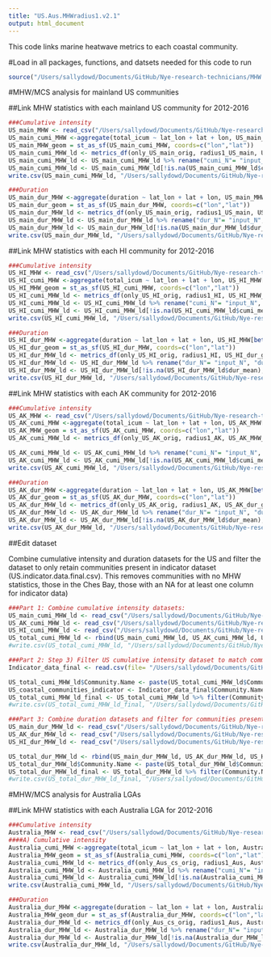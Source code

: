 ```yaml
---
title: "US.Aus.MHWradius1.v2.1"
output: html_document
---
```


This code links marine heatwave metrics to each coastal community. 

#Load in all packages, functions, and datsets needed for this code to run
```r
source("/Users/sallydowd/Documents/GitHub/Nye-research-technicians/MHW.MCS/Code/ToLoad.R")
```

#MHW/MCS analysis for mainland US communities 

##Link MHW statistics with each mainland US community for 2012-2016
```r
###Cumulative intensity
US_main_MHW <- read_csv("/Users/sallydowd/Documents/GitHub/Nye-research-technicians/MHW.MCS/Data/MHW.block.main.V2.1.csv")
US_main_cumi_MHW <-aggregate(total_icum ~ lat_lon + lat + lon, US_main_MHW[between(US_main_MHW$year, 2012, 2016),], FUN = mean) ####Get average of total cumulative intensity for each set of coordinates between 2012-2016
US_main_MHW_geom = st_as_sf(US_main_cumi_MHW, coords=c("lon","lat"))
US_main_cumi_MHW_ld <- metrics_df(only_US_main_orig, radius1_US_main, US_main_MHW_geom, 5) ####Find intersection of 111 km around each community with MHW coordinates, take average of total cumulative intensity (averaged over 2012-2016) over these points 
US_main_cumi_MHW_ld <- US_main_cumi_MHW_ld %>% rename("cumi_N"= "input_N", "cumi_mean"= "input_mean", "cumi_var"= "input_var", "cumi_max"= "input_max", "cumi_min"= "input_min")
US_main_cumi_MHW_ld <- US_main_cumi_MHW_ld[!is.na(US_main_cumi_MHW_ld$cumi_mean),] 
write.csv(US_main_cumi_MHW_ld, "/Users/sallydowd/Documents/GitHub/Nye-research-technicians/MHW.MCS/Data/US.main.cumi.2016.V2.1.csv")

###Duration 
US_main_dur_MHW <-aggregate(duration ~ lat_lon + lat + lon, US_main_MHW[between(US_main_MHW$year, 2012, 2016),], FUN = mean)
US_main_dur_geom = st_as_sf(US_main_dur_MHW, coords=c("lon","lat"))
US_main_dur_MHW_ld <- metrics_df(only_US_main_orig, radius1_US_main, US_main_dur_geom, 5) 
US_main_dur_MHW_ld <- US_main_dur_MHW_ld %>% rename("dur_N"= "input_N", "dur_mean"= "input_mean", "dur_var"= "input_var", "dur_max"= "input_max", "dur_min"= "input_min")
US_main_dur_MHW_ld <- US_main_dur_MHW_ld[!is.na(US_main_dur_MHW_ld$dur_mean),] 
write.csv(US_main_dur_MHW_ld, "/Users/sallydowd/Documents/GitHub/Nye-research-technicians/MHW.MCS/Data/US.main.dur.2016.V2.1.csv")
```

##Link MHW statistics with each HI community for 2012-2016 
```r
###Cumulative intensity
US_HI_MHW <- read_csv("/Users/sallydowd/Documents/GitHub/Nye-research-technicians/MHW.MCS/Data/MHW.block.HI.V2.1.csv")
US_HI_cumi_MHW <-aggregate(total_icum ~ lat_lon + lat + lon, US_HI_MHW[between(US_HI_MHW$year, 2012, 2016),], FUN = mean) 
US_HI_MHW_geom = st_as_sf(US_HI_cumi_MHW, coords=c("lon","lat"))
US_HI_cumi_MHW_ld <- metrics_df(only_US_HI_orig, radius1_HI, US_HI_MHW_geom, 5) 
US_HI_cumi_MHW_ld <- US_HI_cumi_MHW_ld %>% rename("cumi_N"= "input_N", "cumi_mean"= "input_mean", "cumi_var"= "input_var", "cumi_max"= "input_max", "cumi_min"= "input_min")
US_HI_cumi_MHW_ld <- US_HI_cumi_MHW_ld[!is.na(US_HI_cumi_MHW_ld$cumi_mean),] 
write.csv(US_HI_cumi_MHW_ld, "/Users/sallydowd/Documents/GitHub/Nye-research-technicians/MHW.MCS/Data/US.HI.cumi.2016.V2.1.csv")

###Duration
US_HI_dur_MHW <-aggregate(duration ~ lat_lon + lat + lon, US_HI_MHW[between(US_HI_MHW$year, 2012, 2016),], FUN = mean)
US_HI_dur_geom = st_as_sf(US_HI_dur_MHW, coords=c("lon","lat"))
US_HI_dur_MHW_ld <- metrics_df(only_US_HI_orig, radius1_HI, US_HI_dur_geom, 5) 
US_HI_dur_MHW_ld <- US_HI_dur_MHW_ld %>% rename("dur_N"= "input_N", "dur_mean"= "input_mean", "dur_var"= "input_var", "dur_max"= "input_max", "dur_min"= "input_min")
US_HI_dur_MHW_ld <- US_HI_dur_MHW_ld[!is.na(US_HI_dur_MHW_ld$dur_mean),] 
write.csv(US_HI_dur_MHW_ld, "/Users/sallydowd/Documents/GitHub/Nye-research-technicians/MHW.MCS/Data/US.HI.dur.2016.V2.1.csv")
```

##Link MHW statistics with each AK community for 2012-2016
```r
###Cumulative intensity
US_AK_MHW <- read_csv("/Users/sallydowd/Documents/GitHub/Nye-research-technicians/MHW.MCS/Data/MHW.block.AK.V2.1.csv")
US_AK_cumi_MHW <-aggregate(total_icum ~ lat_lon + lat + lon, US_AK_MHW[between(US_AK_MHW$year, 2012, 2016),], FUN = mean) 
US_AK_MHW_geom = st_as_sf(US_AK_cumi_MHW, coords=c("lon","lat"))
US_AK_cumi_MHW_ld <- metrics_df(only_US_AK_orig, radius1_AK, US_AK_MHW_geom, 5) 

US_AK_cumi_MHW_ld <- US_AK_cumi_MHW_ld %>% rename("cumi_N"= "input_N", "cumi_mean"= "input_mean", "cumi_var"= "input_var", "cumi_max"= "input_max", "cumi_min"= "input_min")
US_AK_cumi_MHW_ld <- US_AK_cumi_MHW_ld[!is.na(US_AK_cumi_MHW_ld$cumi_mean),] 
write.csv(US_AK_cumi_MHW_ld, "/Users/sallydowd/Documents/GitHub/Nye-research-technicians/MHW.MCS/Data/US.AK.cumi.2016.V2.1.csv")

###Duration
US_AK_dur_MHW <-aggregate(duration ~ lat_lon + lat + lon, US_AK_MHW[between(US_AK_MHW$year, 2012, 2016),], FUN = mean)
US_AK_dur_geom = st_as_sf(US_AK_dur_MHW, coords=c("lon","lat"))
US_AK_dur_MHW_ld <- metrics_df(only_US_AK_orig, radius1_AK, US_AK_dur_geom, 5) 
US_AK_dur_MHW_ld <- US_AK_dur_MHW_ld %>% rename("dur_N"= "input_N", "dur_mean"= "input_mean", "dur_var"= "input_var", "dur_max"= "input_max", "dur_min"= "input_min")
US_AK_dur_MHW_ld <- US_AK_dur_MHW_ld[!is.na(US_AK_dur_MHW_ld$dur_mean),] 
write.csv(US_AK_dur_MHW_ld, "/Users/sallydowd/Documents/GitHub/Nye-research-technicians/MHW.MCS/Data/US.AK.dur.2016.V2.1.csv")
```


##Edit dataset

Combine cumulative intensity and duration datasets for the US and filter the dataset to only retain communities present in indicator dataset (US.indicator.data.final.csv). This removes communities with no MHW statistics, those in the Ches Bay, those with an NA for at least one column for indicator data)
```r
###Part 1: Combine cumulative intensity datasets: 
US_main_cumi_MHW_ld <- read_csv("/Users/sallydowd/Documents/GitHub/Nye-research-technicians/MHW.MCS/Data/US.main.cumi.2016.V2.1.csv")
US_AK_cumi_MHW_ld <- read_csv("/Users/sallydowd/Documents/GitHub/Nye-research-technicians/MHW.MCS/Data/US.AK.cumi.2016.V2.1.csv") 
US_HI_cumi_MHW_ld <- read_csv("/Users/sallydowd/Documents/GitHub/Nye-research-technicians/MHW.MCS/Data/US.HI.cumi.2016.V2.1.csv")
US_total_cumi_MHW_ld <- rbind(US_main_cumi_MHW_ld, US_AK_cumi_MHW_ld, US_HI_cumi_MHW_ld)
#write.csv(US_total_cumi_MHW_ld, "/Users/sallydowd/Documents/GitHub/Nye-research-technicians/MHW.MCS/Data/US.total.cumi.2016.V2.1.csv")

###Part 2: Step 3) Filter US cumulative intensity dataset to match communities in the Indicator_data_final (steps completed already: 1) Filtered Indicator_data based off communities in US_total_cumi_MHW_ld so communities that had MHW stats 2) Removed communities in Ches Bay 3) Removed incomplete cases based off missing parameters for indicators)
Indicator_data_final <- read.csv(file= "/Users/sallydowd/Documents/GitHub/Nye-research-technicians/MHW.MCS/Data/US.indicator.data.final.csv") ####these are the final coastal communities for cumulative intensity so we need to make sure these are the only ones we use in MHW analysis!!

US_total_cumi_MHW_ld$Community.Name <- paste(US_total_cumi_MHW_ld$Community.Name, US_total_cumi_MHW_ld$State, sep = ", ")
US_coastal_communities_indicator <- Indicator_data_final$Community.Name 
US_total_cumi_MHW_ld_final <- US_total_cumi_MHW_ld %>% filter(Community.Name %in% US_coastal_communities_indicator) %>% arrange(Community.Name) 
#write.csv(US_total_cumi_MHW_ld_final, "/Users/sallydowd/Documents/GitHub/Nye-research-technicians/MHW.MCS/Data/US.total.cumi.2016.final.V2.1.csv")

###Part 3: Combine duration datasets and filter for communities present in indicator analysis
US_main_dur_MHW_ld <- read_csv("/Users/sallydowd/Documents/GitHub/Nye-research-technicians/MHW.MCS/Data/US.main.dur.2016.V2.1.csv")
US_AK_dur_MHW_ld <- read_csv("/Users/sallydowd/Documents/GitHub/Nye-research-technicians/MHW.MCS/Data/US.AK.dur.2016.V2.1.csv") 
US_HI_dur_MHW_ld <- read_csv("/Users/sallydowd/Documents/GitHub/Nye-research-technicians/MHW.MCS/Data/US.HI.dur.2016.V2.1.csv")

US_total_dur_MHW_ld <- rbind(US_main_dur_MHW_ld, US_AK_dur_MHW_ld, US_HI_dur_MHW_ld)
US_total_dur_MHW_ld$Community.Name <- paste(US_total_dur_MHW_ld$Community.Name, US_total_dur_MHW_ld$State, sep = ", ")
US_total_dur_MHW_ld_final <- US_total_dur_MHW_ld %>% filter(Community.Name %in% US_coastal_communities_indicator)
#write.csv(US_total_dur_MHW_ld_final, "/Users/sallydowd/Documents/GitHub/Nye-research-technicians/MHW.MCS/Data/US.total.dur.2016.final.V2.1.csv")
```

#MHW/MCS analysis for Australia LGAs  

##Link MHW statistics with each Australia LGA for 2012-2016
```r
###Cumulative intensity
Australia_MHW <- read_csv("/Users/sallydowd/Documents/GitHub/Nye-research-technicians/MHW.MCS/Data/MHW.block.Aus.V2.1.csv")
####A) Cumulative intensity
Australia_cumi_MHW <-aggregate(total_icum ~ lat_lon + lat + lon, Australia_MHW[between(Australia_MHW$year, 2012, 2016),], FUN = mean)
Australia_MHW_geom = st_as_sf(Australia_cumi_MHW, coords=c("lon","lat"))
Australia_cumi_MHW_ld <- metrics_df(only_Aus_cs_orig, radius1_Aus, Australia_MHW_geom, 11)
Australia_cumi_MHW_ld <- Australia_cumi_MHW_ld %>% rename("cumi_N"= "input_N", "cumi_mean"= "input_mean", "cumi_var"= "input_var", "cumi_max"= "input_max", "cumi_min"= "input_min", "LGA"= "LGA_NAME16")
Australia_cumi_MHW_ld <- Australia_cumi_MHW_ld[!is.na(Australia_cumi_MHW_ld$cumi_mean),] 
write.csv(Australia_cumi_MHW_ld, "/Users/sallydowd/Documents/GitHub/Nye-research-technicians/MHW.MCS/Data/Australia.cumi.2016.V2.1.csv")

###Duration
Australia_dur_MHW <-aggregate(duration ~ lat_lon + lat + lon, Australia_MHW[between(Australia_MHW$year, 2012, 2016),], FUN = mean)
Australia_MHW_geom_dur = st_as_sf(Australia_dur_MHW, coords=c("lon","lat"))
Australia_dur_MHW_ld <- metrics_df(only_Aus_cs_orig, radius1_Aus, Australia_MHW_geom_dur, 11)
Australia_dur_MHW_ld <- Australia_dur_MHW_ld %>% rename("dur_N"= "input_N", "dur_mean"= "input_mean", "dur_var"= "input_var", "dur_max"= "input_max", "dur_min"= "input_min", "LGA"= "LGA_NAME16")
Australia_dur_MHW_ld <- Australia_dur_MHW_ld[!is.na(Australia_dur_MHW_ld$dur_mean),] 
write.csv(Australia_dur_MHW_ld, "/Users/sallydowd/Documents/GitHub/Nye-research-technicians/MHW.MCS/Data/Australia.dur.2016.V2.1.csv")
```
